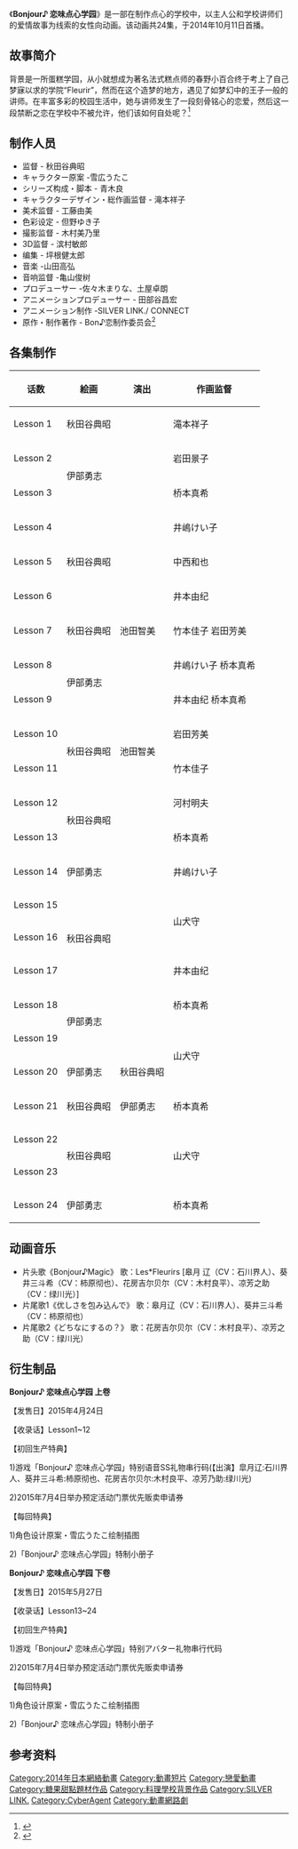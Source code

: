 {{Notability Unreferenced|time=2017-02-11T00:55:45+00:00}}
《'''Bonjour♪ 恋味点心学园'''》是一部在制作点心的学校中，以主人公和学校讲师们的爱情故事为线索的女性向动画。该动画共24集，于2014年10月11日首播。

== 故事简介 ==
背景是一所蛋糕学园，从小就想成为著名法式糕点师的春野小百合终于考上了自己梦寐以求的学院“Fleurir”，然而在这个造梦的地方，遇见了如梦幻中的王子一般的讲师。在丰富多彩的校园生活中，她与讲师发生了一段刻骨铭心的恋爱，然后这一段禁断之恋在学校中不被允许，他们该如何自处呢？<ref>{{Cite web|url=http://www.bonkoi.com/story/navi.html|title=Bonjour♪恋味パティスリー  アニメ公式サイト|accessdate=2017-02-10|work=www.bonkoi.com|language=ja|deadurl=yes|archiveurl=https://web.archive.org/web/20141203091547/http://www.bonkoi.com/story/navi.html|archivedate=2014-12-03}}</ref>

== 制作人员 ==
* 监督 - 秋田谷典昭
* キャラクター原案 -雪広うたこ
* シリーズ构成・脚本 - 青木良
* キャラクターデザイン・総作画监督 - 滝本祥子
* 美术监督 - 工藤由美
* 色彩设定 - 但野ゆき子
* 撮影监督 - 木村美乃里
* 3D监督 - 滨村敏郎
* 编集 - 坪根健太郎
* 音楽 -山田高弘
* 音响监督 -亀山俊树
* プロデューサー -佐々木まりな、土屋卓朗
* アニメーションプロデューサー - 田部谷昌宏
* アニメーション制作 -SILVER LINK./ CONNECT
* 原作・制作著作 - Bon♪恋制作委员会<ref>{{Cite web|url=http://www.bonkoi.com/cast/index.html|title=Staff|accessdate=2017-02-10|author=|date=|publisher=|deadurl=yes|archiveurl=https://web.archive.org/web/20150923193545/http://www.bonkoi.com/cast/index.html|archivedate=2015-09-23}}</ref>

== 各集制作 ==
{| class="wikitable"
!话数
!絵画
!演出
!作画监督
|-
|Lesson 1
| colspan="2" |秋田谷典昭
|滝本祥子
|-
|Lesson 2
| colspan="2" rowspan="2" |伊部勇志
|岩田景子
|-
|Lesson 3
|桥本真希
|-
|Lesson 4
| colspan="2" rowspan="3" |秋田谷典昭
|井嶋けい子
|-
|Lesson 5
|中西和也
|-
|Lesson 6
|井本由纪
|-
|Lesson 7
|秋田谷典昭
|池田智美
|竹本佳子
岩田芳美
|-
|Lesson 8
| colspan="2" rowspan="2" |伊部勇志
|井嶋けい子
桥本真希
|-
|Lesson 9
|井本由纪
桥本真希
|-
|Lesson 10
| rowspan="2" |秋田谷典昭
| rowspan="2" |池田智美
|岩田芳美
|-
|Lesson 11
|竹本佳子
|-
|Lesson 12
| colspan="2" rowspan="2" |秋田谷典昭
|河村明夫
|-
|Lesson 13
|桥本真希
|-
|Lesson 14
| colspan="2" |伊部勇志
|井嶋けい子
|-
|Lesson 15
| colspan="2" rowspan="3" |秋田谷典昭
| rowspan="2" |山犬守
|-
|Lesson 16
|-
|Lesson 17
|井本由纪
|-
|Lesson 18
| colspan="2" rowspan="2" |伊部勇志
|桥本真希
|-
|Lesson 19
| rowspan="2" |山犬守
|-
|Lesson 20
|伊部勇志
|秋田谷典昭
|-
|Lesson 21
|秋田谷典昭
|伊部勇志
|桥本真希
|-
|Lesson 22
| colspan="2" rowspan="2" |秋田谷典昭
| rowspan="2" |山犬守
|-
|Lesson 23
|-
|Lesson 24
| colspan="2" |伊部勇志
|桥本真希
|}

== 动画音乐 ==
* 片头歌《Bonjour♪Magic》  歌：Les*Fleurirs [皋月 辽（CV：石川界人）、葵井三斗希（CV：柿原彻也）、花房吉尔贝尔（CV：木村良平）、凉芳之助（CV：绿川光）]
* 片尾歌1《优しさを包み込んで》  歌：皋月辽（CV：石川界人）、葵井三斗希（CV：柿原彻也）
* 片尾歌2《どちなにするの？》  歌：花房吉尔贝尔（CV：木村良平）、凉芳之助（CV：绿川光）

== 衍生制品 ==
'''Bonjour♪ 恋味点心学园 上卷'''

【发售日】2015年4月24日

【收录话】Lesson1~12

【初回生产特典】

1)游戏「Bonjour♪ 恋味点心学园」特别语音SS礼物串行码(【出演】皐月辽:石川界人、葵井三斗希:柿原彻也、花房吉尔贝尔:木村良平、凉芳乃助:绿川光)

2)2015年7月4日举办预定活动门票优先贩卖申请券

【每回特典】

1)角色设计原案・雪広うたこ绘制插图

2)「Bonjour♪ 恋味点心学园」特制小册子

'''Bonjour♪ 恋味点心学园 下卷'''

【发售日】2015年5月27日

【收录话】Lesson13~24

【初回生产特典】

1)游戏「Bonjour♪ 恋味点心学园」特别アバター礼物串行代码

2)2015年7月4日举办预定活动门票优先贩卖申请券

【每回特典】

1)角色设计原案・雪広うたこ绘制插图

2)「Bonjour♪ 恋味点心学园」特制小册子

==参考资料==
{{Reflist}}

{{SILVER_LINK.}}
{{CyberAgent}}

[[Category:2014年日本網絡動畫|Category:2014年日本網絡動畫]]
[[Category:動畫短片|Category:動畫短片]]
[[Category:戀愛動畫|Category:戀愛動畫]]
[[Category:糖果甜點題材作品|Category:糖果甜點題材作品]]
[[Category:料理學校背景作品|Category:料理學校背景作品]]
[[Category:SILVER_LINK.|Category:SILVER LINK.]]
[[Category:CyberAgent|Category:CyberAgent]]
[[Category:動畫網路劇|Category:動畫網路劇]]